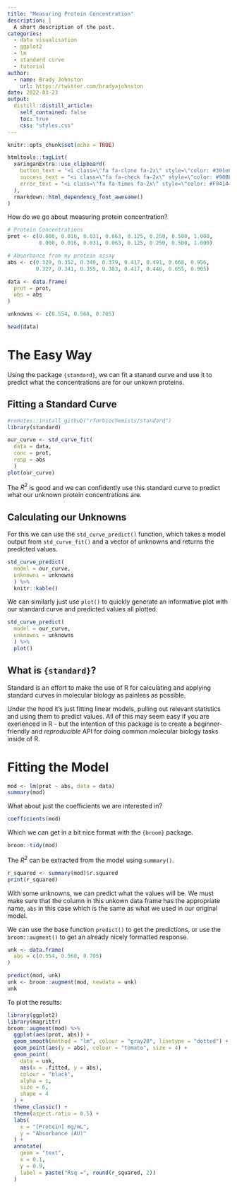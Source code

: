 ```yaml
---
title: "Measuring Protein Concentration"
description: |
  A short description of the post.
categories:
  - data visualisation
  - ggplot2
  - lm
  - standard curve
  - tutorial
author:
  - name: Brady Johnston
    url: https://twitter.com/bradyajohnston
date: 2022-03-23
output:
  distill::distill_article:
    self_contained: false
    toc: true
    css: "styles.css"
---
```



```r
knitr::opts_chunk$set(echo = TRUE)
```

```r
htmltools::tagList(
  xaringanExtra::use_clipboard(
    button_text = "<i class=\"fa fa-clone fa-2x\" style=\"color: #301e64\"></i>",
    success_text = "<i class=\"fa fa-check fa-2x\" style=\"color: #90BE6D\"></i>",
    error_text = "<i class=\"fa fa-times fa-2x\" style=\"color: #F94144\"></i>"
  ),
  rmarkdown::html_dependency_font_awesome()
)
```

How do we go about measuring protein concentration?

```r
# Protein Concentrations
prot <- c(0.000, 0.016, 0.031, 0.063, 0.125, 0.250, 0.500, 1.000, 
          0.000, 0.016, 0.031, 0.063, 0.125, 0.250, 0.500, 1.000) 

# Absorbance from my protein assay
abs <- c(0.329, 0.352, 0.349, 0.379, 0.417, 0.491, 0.668, 0.956, 
         0.327, 0.341, 0.355, 0.383, 0.417, 0.446, 0.655, 0.905)

data <- data.frame(
  prot = prot, 
  abs = abs
)

unknowns <- c(0.554, 0.568, 0.705)

head(data)
```

# The Easy Way
Using the package `{standard}`, we can fit a stanard curve and use it to predict what the concentrations are for our unkown proteins.

## Fitting a Standard Curve
 
```r
#remotes::install_github("rforbiochemists/standard")
library(standard)

our_curve <- std_curve_fit(
  data = data, 
  conc = prot, 
  resp = abs
  )
plot(our_curve)
```

The $R^{2}$ is good and we can confidently use this standard curve to predict what our unknown protein concentrations are. 

## Calculating our Unknowns

For this we can use the `std_curve_predict()` function, which takes a model output from `std_curve_fit()` and a vector of unknowns and returns the predicted values.

```r
std_curve_predict(
  model = our_curve, 
  unknowns = unknowns
  ) %>% 
  knitr::kable()
```


We can similarly just use `plot()` to quickly generate an informative plot with our standard curve and predicted values all plotted.

```r
std_curve_predict(
  model = our_curve, 
  unknowns = unknowns
  ) %>% 
  plot()
```
 
## What is `{standard}`?
Standard is an effort to make the use of R for calculating and applying standard curves in molecular biology as painless as possible. 

Under the hood it's just fitting linear models, pulling out relevant statistics and using them to predict values. All of this may seem easy if you are exerienced in R - but the intention of this package is to create a beginner-friendly and _reproducible_ API for doing common molecular biology tasks inside of R.

# Fitting the Model
```r
mod <- lm(prot ~ abs, data = data)
summary(mod)
```

What about just the coefficients we are interested in?

```r
coefficients(mod)
```

Which we can get in a bit nice format with the `{broom}` package.

```r
broom::tidy(mod)
```

The $R^{2}$ can be extracted from the model using `summary()`.

```r
r_squared <- summary(mod)$r.squared
print(r_squared)
```

With some unknowns, we can predict what the values will be. We must make sure that the column in this unkown data frame has the appropriate name, `abs` in this case which is the same as what we used in our original model.

We can use the base function `predict()` to get the predictions, or use the `broom::augment()` to get an already nicely formatted response.

```r
unk <- data.frame(
  abs = c(0.554, 0.568, 0.705)
)

predict(mod, unk)
unk <- broom::augment(mod, newdata = unk)
unk
```

To plot the results:

```r
library(ggplot2)
library(magrittr)
broom::augment(mod) %>% 
  ggplot(aes(prot, abs)) + 
  geom_smooth(method = "lm", colour = "gray20", linetype = "dotted") + 
  geom_point(aes(y = abs), colour = "tomato", size = 4) + 
  geom_point(
    data = unk, 
    aes(x = .fitted, y = abs), 
    colour = "black", 
    alpha = 1,
    size = 6, 
    shape = 4
  ) + 
  theme_classic() + 
  theme(aspect.ratio = 0.5) + 
  labs(
    x = "[Protein] mg/mL", 
    y = "Absorbance (AU)"
  ) + 
  annotate(
    geom = "text", 
    x = 0.1, 
    y = 0.9, 
    label = paste("Rsq =", round(r_squared, 2))
  )

```

